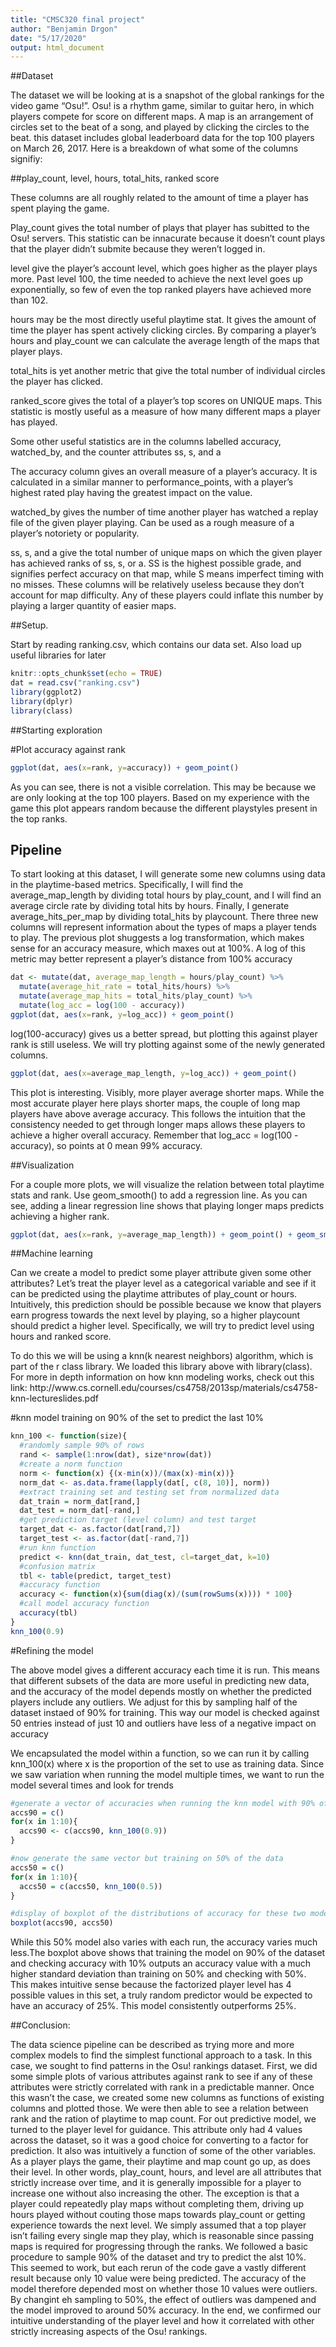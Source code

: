 ```yaml
---
title: "CMSC320 final project"
author: "Benjamin Drgon"
date: "5/17/2020"
output: html_document
---
```


##Dataset

  The dataset we will be looking at is a snapshot of the global rankings for the video game "Osu!". Osu! is a rhythm game, similar to guitar hero, in which players compete for score on different maps. A map is an arrangement of circles set to the beat of a song, and played by clicking the circles to the beat.
this dataset includes global leaderboard data for the top 100 players on March 26, 2017. Here is a breakdown of what some of the columns signifiy:

##play_count, level, hours, total_hits, ranked score

  These columns are all roughly related to the amount of time a player has spent playing the game. 

  Play_count gives the total number of plays that player has subitted to the Osu! servers. This statistic can be innacurate because it doesn't count plays that the player didn't submite because they weren't logged in.

  level give the player's account level, which goes higher as the player plays more. Past level 100, the time needed to achieve the next level goes up exponentially, so few of even the top ranked players have achieved more than 102.

  hours may be the most directly useful playtime stat. It gives the amount of time the player has spent actively clicking circles. By comparing a player's hours and play_count we can calculate the average length of the maps that player plays.

  total_hits is yet another metric that give the total number of individual circles the player has clicked.

  ranked_score gives the total of a player's top scores on UNIQUE maps. This statistic is mostly useful as a measure of how many different maps a player has played.

  Some other useful statistics are in the columns labelled accuracy, watched_by, and the counter attributes ss, s, and a

  The accuracy column gives an overall measure of a player's accuracy. It is calculated in a similar manner to performance_points, with a player's highest rated play having the greatest impact on the value. 

  watched_by gives the number of time another player has watched a replay file of the given player playing. Can be used as a rough measure of a player's notoriety or popularity.

  ss, s, and a give the total number of unique maps on which the given player has achieved ranks of ss, s, or a. SS is the highest possible grade, and signifies perfect accuracy on that map, while S means imperfect timing with no misses. These columns will be relatively useless because they don't account for map difficulty. Any of these players could inflate this number by playing a larger quantity of easier maps.

##Setup.

Start by reading ranking.csv, which contains our data set.
Also load up useful libraries for later
```r
knitr::opts_chunk$set(echo = TRUE)
dat = read.csv("ranking.csv")
library(ggplot2)
library(dplyr)
library(class)
```

##Starting exploration

#Plot accuracy against rank

```r
ggplot(dat, aes(x=rank, y=accuracy)) + geom_point()
```


  As you can see, there is not a visible correlation. This may be because we are only looking at the top 100 players. Based on my experience with the game this plot appears random because the different playstyles present in the top ranks.

## Pipeline

  To start looking at this dataset, I will generate some new columns using data in the playtime-based metrics. Specifically, I will find the average_map_length by dividing total hours by play_count, and I will find an average circle rate by dividing total hits by hours. Finally, I generate average_hits_per_map by dividing total_hits by playcount. There three new columns will represent information about the types of maps a player tends to play.
The previous plot shuggests a log transformation, which makes sense for an accuracy measure, which maxes out at 100%. A log of this metric may better represent a player's distance from 100% accuracy
```r
dat <- mutate(dat, average_map_length = hours/play_count) %>%
  mutate(average_hit_rate = total_hits/hours) %>%
  mutate(average_map_hits = total_hits/play_count) %>%
  mutate(log_acc = log(100 - accuracy))
ggplot(dat, aes(x=rank, y=log_acc)) + geom_point()
```


  log(100-accuracy) gives us a better spread, but plotting this against player rank is still useless. We will try plotting against some of the newly generated columns.
```r
ggplot(dat, aes(x=average_map_length, y=log_acc)) + geom_point()
```


  This plot is interesting. Visibly, more player average shorter maps. While the most accurate player here plays shorter maps, the couple of long map players have above average accuracy. This follows the intuition that the consistency needed to get through longer maps allows these players to achieve a higher overall accuracy. Remember that log_acc = log(100 - accuracy), so points at 0 mean 99% accuracy. 

##Visualization

  For a couple more plots, we will visualize the relation between total playtime stats and rank. Use geom_smooth() to add a regression line. As you can see, adding a linear regression line shows that playing longer maps predicts achieving a higher rank.
```r
ggplot(dat, aes(x=rank, y=average_map_length)) + geom_point() + geom_smooth(method="lm")
```

##Machine learning

  Can we create a model to predict some player attribute given some other attributes? Let's treat the player level as a categorical variable and see if it can be predicted using the playtime attributes of play_count or hours. Intuitively, this prediction should be possible because we know that players earn progress towards the next level by playing, so a higher playcount should predict a higher level. Specifically, we will try to predict level using hours and ranked score.

  To do this we will be using a knn(k nearest neighbors) algorithm, which is part of the r class library. We loaded this library above with library(class). For more in depth information on how knn modeling works, check out this link:
  http://www.cs.cornell.edu/courses/cs4758/2013sp/materials/cs4758-knn-lectureslides.pdf

#knn model training on 90% of the set to predict the last 10%
```r
knn_100 <- function(size){
  #randomly sample 90% of rows
  rand <- sample(1:nrow(dat), size*nrow(dat))
  #create a norm function
  norm <- function(x) {(x-min(x))/(max(x)-min(x))}
  norm_dat <- as.data.frame(lapply(dat[, c(8, 10)], norm))
  #extract training set and testing set from normalized data
  dat_train = norm_dat[rand,]
  dat_test = norm_dat[-rand,]
  #get prediction target (level column) and test target
  target_dat <- as.factor(dat[rand,7])
  target_test <- as.factor(dat[-rand,7])
  #run knn function
  predict <- knn(dat_train, dat_test, cl=target_dat, k=10)
  #confusion matrix
  tbl <- table(predict, target_test)
  #accuracy function
  accuracy <- function(x){sum(diag(x)/(sum(rowSums(x)))) * 100}
  #call model accuracy function
  accuracy(tbl)
}
knn_100(0.9)
```
#Refining the model

  The above model gives a different accuracy each time it is run. This means that different subsets of the data are more useful in predicting new data, and the accuracy of the model depends mostly on whether the predicted players include any outliers. We adjust for this by sampling half of the dataset instaed of 90% for training. This way our model is checked against 50 entries instead of just 10 and outliers have less of a negative impact on accuracy

We encapsulated the model within a function, so we can run it by calling knn_100(x) where x is the proportion of the set to use as training data. Since we saw variation when running the model multiple times, we want to run the model several times and look for trends
```r
#generate a vector of accuracies when running the knn model with 90% of the set as training data
accs90 = c()
for(x in 1:10){
  accs90 <- c(accs90, knn_100(0.9))
}

#now generate the same vector but training on 50% of the data
accs50 = c()
for(x in 1:10){
  accs50 = c(accs50, knn_100(0.5))
}

#display of boxplot of the distributions of accuracy for these two models
boxplot(accs90, accs50)
```

  While this 50% model also varies with each run, the accuracy varies much less.The boxplot above shows that training the model on 90% of the dataset and checking accuracy with 10% outputs an accuracy value with a much higher standard deviation than training on 50% and checking with 50%. This makes intuitive sense because the factorized player level has 4 possible values in this set, a truly random predictor would be expected to have an accuracy of 25%. This model consistently outperforms 25%.

##Conclusion:

  The data science pipeline can be described as trying more and more complex models to find the simplest functional approach to a task. In this case, we sought to find patterns in the Osu! rankings dataset. First, we did some simple plots of various attributes against rank to see if any of these attributes were strictly correlated with rank in a predictable manner. Once this wasn't the case, we created some new columns as functions of existing columns and plotted those. We were then able to see a relation between rank and the ration of playtime to map count.
  For out predictive model, we turned to the player level for guidance. This attribute only had 4 values across the dataset, so it was a good choice for converting to a factor for prediction. It also was intuitively a function of some of the other variables. As a player plays the game, their playtime and map count go up, as does their level. In other words, play_count, hours, and level are all attributes that strictly increase over time, and it is generally impossible for a player to increase one without also increasing the other. The exception is that a player could repeatedly play maps without completing them, driving up hours played without couting those maps towards play_count or getting experience towards the next level. We simply assumed that a top player isn't failing every single map they play, which is reasonable since passing maps is required for progressing through the ranks.
  We followed a basic procedure to sample 90% of the dataset and try to predict the alst 10%. This seemed to work, but each rerun of the code gave a vastly different result because only 10 value were being predicted. The accuracy of the model therefore depended most on whether those 10 values were outliers. By changint eh sampling to 50%, the effect of outliers was dampened and the model improved to around 50% accuracy. In the end, we confirmed our intuitive understanding of the player level and how it correlated with other strictly increasing aspects of the Osu! rankings.